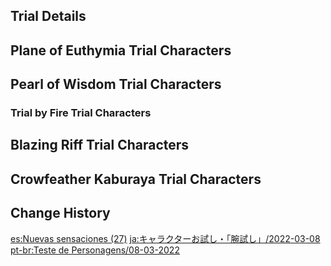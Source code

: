 {{Event
|name              = Test Run - Raiden Shogun, Sangonomiya Kokomi, Bennett, Xinyan, Kujou Sara
|image             = Test Run - Character Trial Event Raiden Kokomi Bennett Xinyan Sara.png
|type              = In-Game
|group             = Test Run
|time_known        = yes
|time_start        = 2022-03-08 18:00:00
|time_start_offset = UTC+8
|time_end          = 2022-03-29 14:59:59
}}

{{Test Run
|character_5_1 = Raiden Shogun
|rewards_5_1   = Primogem*20;Amakumo Fruit*3;Old Handguard*3
|party_5_1     = Xiangling,Kaeya,Barbara
|character_5_2 = Sangonomiya Kokomi
|rewards_5_2   = Primogem*20;Sango Pearl*3;Spectral Husk*3
|party_5_2     = Kaeya,Lisa,Xiangling
|character_4_1 = Bennett
|rewards_4_1   = Adventurer's Experience*6;Windwheel Aster*3;Treasure Hoarder Insignia*3
|party_4_1     = Xiangling
|character_4_2 = Xinyan
|rewards_4_2   = Mystic Enhancement Ore*3;Violetgrass*3;Treasure Hoarder Insignia*3
|party_4_2     = Kaeya,Lisa
|character_4_3 = Kujou Sara
|rewards_4_3   = Mora*15,000;Dendrobium*3;Damaged Mask*3
|party_4_3     = Lisa,Xiangling,Barbara
|wish          = Reign of Serenity/2022-03-08
|wish2         = Drifting Luminescence/2022-03-08
}}

==Trial Details==
==Plane of Euthymia Trial Characters==
{{Trial Character/Event/Header}}
{{Trial Character/Event
|character_name         = Raiden Shogun
|character_level        = 80
|constellation          = 0
|weapon_name            = Engulfing Lightning
|weapon_level           = 80
|refinement             = 1
|artifact_flower        = Magnificent Tsuba
|artifact_feather       = Sundered Feather
|artifact_sands         = Storm Cage
|artifact_goblet        = Scarlet Vessel
|artifact_circlet       = Ornate Kabuto
|artifact_level         = 20
|set1                   = Emblem of Severed Fate
|set1_piece_bonus       = 4
|normal_attack_talent   = 8
|elemental_skill_talent = 8
|elemental_burst_talent = 8
|hp                     = 19,246
|atk                    = 1797
|def                    = 829
|em                     = 105
|crit_rate              = 57.1%
|crit_dmg               = 91.9%
|er                     = 281.1%
|electro_dmg            = 119.0%
}}
{{Trial Character/Event
|character_name         = Xiangling
|character_level        = 80
|constellation          = 0
|weapon_name            = Dragon's Bane
|weapon_level           = 80
|refinement             = 1
|artifact_flower        = Royal Flora
|artifact_feather       = Royal Plume
|artifact_sands         = Witch's End Time
|artifact_goblet        = Witch's Heart Flames
|artifact_circlet       = Witch's Scorching Hat
|artifact_level         = 20
|set1                   = Noblesse Oblige
|set1_piece_bonus       = 2
|set2                   = Crimson Witch of Flames
|set2_piece_bonus       = 2
|normal_attack_talent   = 8
|elemental_skill_talent = 8
|elemental_burst_talent = 8
|hp                     = 17,312
|atk                    = 1,390
|def                    = 712
|em                     = 378
|crit_rate              = 57.1%
|crit_dmg               = 91.9%
|er                     = 135.0%
|pyro_dmg               = 61.6%
}}
{{Trial Character/Event
|character_name         = Kaeya
|character_level        = 80
|constellation          = 0
|weapon_name            = Favonius Sword
|weapon_level           = 80
|refinement             = 1
|artifact_flower        = Snowswept Memory
|artifact_feather       = Icebreaker's Resolve
|artifact_sands         = Frozen Homeland's Demise
|artifact_goblet        = Frost-Weaved Dignity
|artifact_circlet       = Broken Rime's Echo
|artifact_level         = 20
|set1                   = Blizzard Strayer
|set1_piece_bonus       = 4
|normal_attack_talent   = 8
|elemental_skill_talent = 8
|elemental_burst_talent = 8
|hp                     = 18,057
|atk                    = 1,387
|def                    = 835
|em                     = 105
|crit_rate              = 57.1%
|crit_dmg               = 91.9%
|er                     = 210.8%
|cryo_dmg               = 61.6%
}}
{{Trial Character/Event
|character_name         = Barbara
|character_level        = 80
|constellation          = 0
|weapon_name            = Favonius Codex
|weapon_level           = 80
|refinement             = 1
|artifact_flower        = Maiden's Distant Love
|artifact_feather       = Maiden's Heart-Stricken Infatuation
|artifact_sands         = Maiden's Passing Youth
|artifact_goblet        = Maiden's Fleeting Leisure
|artifact_circlet       = Maiden's Fading Beauty
|artifact_level         = 20
|set1                   = Maiden Beloved
|set1_piece_bonus       = 4
|normal_attack_talent   = 8
|elemental_skill_talent = 8
|elemental_burst_talent = 8
|hp                     = 21,850
|atk                    = 1,099
|def                    = 712
|em                     = 105
|crit_rate              = 26.0%
|crit_dmg               = 91.9%
|healing                = 50.9%
|er                     = 228.7%
}}
{{Trial Character/Event/Footer}}

==Pearl of Wisdom Trial Characters==
{{Trial Character/Event/Header}}
{{Trial Character/Event
|character_name         = Sangonomiya Kokomi
|character_level        = 80
|constellation          = 0
|weapon_name            = Everlasting Moonglow
|weapon_level           = 80
|refinement             = 1
|artifact_flower        = Sea-Dyed Blossom
|artifact_feather       = Deep Palace's Plume
|artifact_sands         = Cowry of Parting
|artifact_goblet        = Pearl Cage
|artifact_circlet       = Crown of Watatsumi
|artifact_level         = 20
|set1                   = Ocean-Hued Clam
|set1_piece_bonus       = 4
|normal_attack_talent   = 8
|elemental_skill_talent = 8
|elemental_burst_talent = 8
|hp                     = 30,711
|atk                    = 1,271
|def                    = 697
|em                     = 105
|crit_rate              = -74.0%
|crit_dmg               = 91.9%
|er                     = 135.0%
|hydro_dmg              = 68.2%
|healing                = 85.9%
}}
{{Trial Character/Event
|character_name         = Kaeya
|character_level        = 80
|constellation          = 0
|weapon_name            = Favonius Sword
|weapon_level           = 80
|refinement             = 1
|artifact_flower        = Snowswept Memory
|artifact_feather       = Icebreaker's Resolve
|artifact_sands         = Frozen Homeland's Demise
|artifact_goblet        = Frost-Weaved Dignity
|artifact_circlet       = Broken Rime's Echo
|artifact_level         = 20
|set1                   = Blizzard Strayer
|set1_piece_bonus       = 4
|normal_attack_talent   = 8
|elemental_skill_talent = 8
|elemental_burst_talent = 8
|hp                     = 18,057
|atk                    = 1,387
|def                    = 835
|em                     = 105
|crit_rate              = 57.1%
|crit_dmg               = 91.9%
|er                     = 210.8%
|cryo_dmg               = 61.6%
}}
{{Trial Character/Event
|character_name         = Lisa
|character_level        = 80
|constellation          = 0
|weapon_name            = Favonius Codex
|weapon_level           = 80
|refinement             = 1
|artifact_flower        = Thundering Fury
|artifact_feather       = Survivor of Catastrophe
|artifact_sands         = Hourglass of Thunder
|artifact_goblet        = Omen of Thunderstorm
|artifact_circlet       = Thunder Summoner's Crown
|artifact_level         = 20
|set1                   = Thundering Fury
|set1_piece_bonus       = 4
|normal_attack_talent   = 8
|elemental_skill_talent = 8
|elemental_burst_talent = 8
|hp                     = 16,034
|atk                    = 1,478
|def                    = 616
|em                     = 177
|crit_rate              = 57.1%
|crit_dmg               = 91.9%
|er                     = 176.9%
|electro_dmg            = 61.6%
}}
{{Trial Character/Event
|character_name         = Xiangling
|character_level        = 80
|constellation          = 0
|weapon_name            = Dragon's Bane
|weapon_level           = 80
|refinement             = 1
|artifact_flower        = Royal Flora
|artifact_feather       = Royal Plume
|artifact_sands         = Witch's End Time
|artifact_goblet        = Witch's Heart Flames
|artifact_circlet       = Witch's Scorching Hat
|artifact_level         = 20
|set1                   = Noblesse Oblige
|set1_piece_bonus       = 2
|set2                   = Crimson Witch of Flames
|set2_piece_bonus       = 2
|normal_attack_talent   = 8
|elemental_skill_talent = 8
|elemental_burst_talent = 8
|hp                     = 17,312
|atk                    = 1,390
|def                    = 712
|em                     = 378
|crit_rate              = 57.1%
|crit_dmg               = 91.9%
|er                     = 135.0%
|pyro_dmg               = 61.6%
}}
{{Trial Character/Event/Footer}}

===Trial by Fire Trial Characters===
{{Trial Character/Event/Header}}
{{Trial Character/Event
|character_name         = Bennett
|character_level        = 80
|constellation          = 0
|weapon_name            = Favonius Sword
|weapon_level           = 80
|refinement             = 1
|artifact_flower        = Royal Flora
|artifact_feather       = Royal Plume
|artifact_sands         = Royal Pocket Watch
|artifact_goblet        = Royal Silver Urn
|artifact_circlet       = Royal Masque
|artifact_level         = 20
|set1                   = Noblesse Oblige
|set1_piece_bonus       = 4
|normal_attack_talent   = 8
|elemental_skill_talent = 8
|elemental_burst_talent = 8
|hp                     = 29,043
|atk                    = 1,076
|def                    = 815
|em                     = 105
|crit_rate              = 26.0%
|crit_dmg               = 91.9%
|er                     = 262.6%
}}
{{Trial Character/Event
|character_name         = Xiangling
|character_level        = 80
|constellation          = 0
|weapon_name            = Dragon's Bane
|weapon_level           = 80
|refinement             = 1
|artifact_flower        = Royal Flora
|artifact_feather       = Royal Plume
|artifact_sands         = Witch's End Time
|artifact_goblet        = Witch's Heart Flames
|artifact_circlet       = Witch's Scorching Hat
|artifact_level         = 20
|set1                   = Noblesse Oblige
|set1_piece_bonus       = 2
|set2                   = Crimson Witch of Flames
|set2_piece_bonus       = 2
|normal_attack_talent   = 8
|elemental_skill_talent = 8
|elemental_burst_talent = 8
|hp                     = 17,312
|atk                    = 1,390
|def                    = 712
|em                     = 378
|crit_rate              = 57.1%
|crit_dmg               = 91.9%
|er                     = 135.0%
|pyro_dmg               = 61.6%
}}
{{Trial Character/Event/Footer}}

==Blazing Riff Trial Characters==
{{Trial Character/Event/Header}}
{{Trial Character/Event
|character_name         = Xinyan
|character_level        = 80
|constellation          = 0
|weapon_name            = Whiteblind
|weapon_level           = 80
|refinement             = 1
|artifact_flower        = Royal Flora
|artifact_feather       = Royal Plume
|artifact_sands         = Royal Pocket Watch
|artifact_goblet        = Royal Silver Urn
|artifact_circlet       = Royal Masque
|artifact_level         = 20
|set1                   = Noblesse Oblige
|set1_piece_bonus       = 4
|normal_attack_talent   = 8
|elemental_skill_talent = 8
|elemental_burst_talent = 8
|hp                     = 17,631
|atk                    = 1,622
|def                    = 2,001
|em                     = 105
|crit_rate              = 26.1%
|crit_dmg               = 91.9%
|er                     = 135.0%
}}
{{Trial Character/Event
|character_name         = Kaeya
|character_level        = 80
|constellation          = 0
|weapon_name            = Favonius Sword
|weapon_level           = 80
|refinement             = 1
|artifact_flower        = Snowswept Memory
|artifact_feather       = Icebreaker's Resolve
|artifact_sands         = Frozen Homeland's Demise
|artifact_goblet        = Frost-Weaved Dignity
|artifact_circlet       = Broken Rime's Echo
|artifact_level         = 20
|set1                   = Blizzard Strayer
|set1_piece_bonus       = 4
|normal_attack_talent   = 8
|elemental_skill_talent = 8
|elemental_burst_talent = 8
|hp                     = 18,057
|atk                    = 1,387
|def                    = 835
|em                     = 105
|crit_rate              = 57.1%
|crit_dmg               = 91.9%
|er                     = 210.8%
|cryo_dmg               = 61.6%
}}
{{Trial Character/Event
|character_name         = Lisa
|character_level        = 80
|constellation          = 0
|weapon_name            = Favonius Codex
|weapon_level           = 80
|refinement             = 1
|artifact_flower        = Thundering Fury
|artifact_feather       = Survivor of Catastrophe
|artifact_sands         = Hourglass of Thunder
|artifact_goblet        = Omen of Thunderstorm
|artifact_circlet       = Thunder Summoner's Crown
|artifact_level         = 20
|set1                   = Thundering Fury
|set1_piece_bonus       = 4
|normal_attack_talent   = 8
|elemental_skill_talent = 8
|elemental_burst_talent = 8
|hp                     = 16,034
|atk                    = 1,478
|def                    = 616
|em                     = 177
|crit_rate              = 57.1%
|crit_dmg               = 91.9%
|er                     = 176.9%
|electro_dmg            = 61.6%
}}
{{Trial Character/Event/Footer}}

==Crowfeather Kaburaya Trial Characters==
{{Trial Character/Event/Header}}
{{Trial Character/Event
|character_name         = Kujou Sara
|character_level        = 80
|constellation          = 0
|weapon_name            = Favonius Warbow
|weapon_level           = 80
|refinement             = 1
|artifact_flower        = Royal Flora
|artifact_feather       = Royal Plume
|artifact_sands         = Royal Pocket Watch
|artifact_goblet        = Royal Silver Urn
|artifact_circlet       = Royal Masque
|artifact_level         = 20
|set1                   = Noblesse Oblige
|set1_piece_bonus       = 4
|normal_attack_talent   = 8
|elemental_skill_talent = 8
|elemental_burst_talent = 8
|hp                     = 16,034
|atk                    = 1,184
|def                    = 671
|em                     = 105
|crit_rate              = 57.1%
|crit_dmg               = 91.9%
|er                     = 242.6%
|electro_dmg            = 46.6%
}}
{{Trial Character/Event
|character_name         = Lisa
|character_level        = 80
|constellation          = 0
|weapon_name            = Favonius Codex
|weapon_level           = 80
|refinement             = 1
|artifact_flower        = Thundering Fury
|artifact_feather       = Survivor of Catastrophe
|artifact_sands         = Hourglass of Thunder
|artifact_goblet        = Omen of Thunderstorm
|artifact_circlet       = Thunder Summoner's Crown
|artifact_level         = 20
|set1                   = Thundering Fury
|set1_piece_bonus       = 4
|normal_attack_talent   = 8
|elemental_skill_talent = 8
|elemental_burst_talent = 8
|hp                     = 16,034
|atk                    = 1,478
|def                    = 616
|em                     = 177
|crit_rate              = 57.1%
|crit_dmg               = 91.9%
|er                     = 176.9%
|electro_dmg            = 61.6%
}}
{{Trial Character/Event
|character_name         = Xiangling
|character_level        = 80
|constellation          = 0
|weapon_name            = Dragon's Bane
|weapon_level           = 80
|refinement             = 1
|artifact_flower        = Royal Flora
|artifact_feather       = Royal Plume
|artifact_sands         = Witch's End Time
|artifact_goblet        = Witch's Heart Flames
|artifact_circlet       = Witch's Scorching Hat
|artifact_level         = 20
|set1                   = Noblesse Oblige
|set1_piece_bonus       = 2
|set2                   = Crimson Witch of Flames
|set2_piece_bonus       = 2
|normal_attack_talent   = 8
|elemental_skill_talent = 8
|elemental_burst_talent = 8
|hp                     = 17,312
|atk                    = 1,390
|def                    = 712
|em                     = 378
|crit_rate              = 57.1%
|crit_dmg               = 91.9%
|er                     = 135.0%
|other_stats            = {{Color|Pyro DMG Bonus}}: '''61.6%'''
}}
{{Trial Character/Event
|character_name         = Barbara
|character_level        = 80
|constellation          = 0
|weapon_name            = Favonius Codex
|weapon_level           = 80
|refinement             = 1
|artifact_flower        = Maiden's Distant Love
|artifact_feather       = Maiden's Heart-Stricken Infatuation
|artifact_sands         = Maiden's Passing Youth
|artifact_goblet        = Maiden's Fleeting Leisure
|artifact_circlet       = Maiden's Fading Beauty
|artifact_level         = 20
|set1                   = Maiden Beloved
|set1_piece_bonus       = 4
|normal_attack_talent   = 8
|elemental_skill_talent = 8
|elemental_burst_talent = 8
|hp                     = 21,850
|atk                    = 1,099
|def                    = 712
|em                     = 105
|crit_rate              = 26.0%
|crit_dmg               = 91.9%
|healing                = 50.9%
|er                     = 228.7%
}}
{{Trial Character/Event/Footer}}

==Change History==
{{Change History|2.5}}

[[es:Nuevas sensaciones (27)]]
[[ja:キャラクターお試し・「腕試し」/2022-03-08]]
[[pt-br:Teste de Personagens/08-03-2022]]